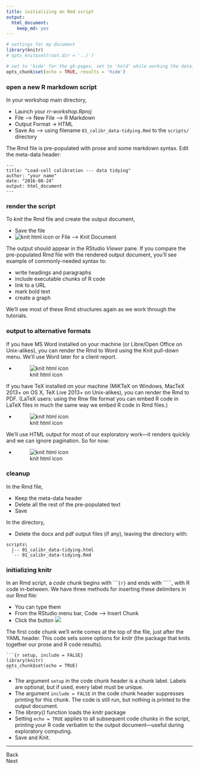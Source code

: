```yaml
---
title: initializing an Rmd script
output:
  html_document:
    keep_md: yes
---
```


[//]: create an R Markdown script
[//]: render the pre-populated file
[//]: cleanup the directory 
[//]: add the first code chunk to initialize knitr

```r
# settings for my document
library(knitr)
# opts_knit$set(root.dir = '../')

# set to 'hide' for the gh-pages. set to 'hold' while working the details
opts_chunk$set(echo = TRUE, results = 'hide')
```


### open a new R markdown script 

In your workshop main directory, 

- Launch your *rr-workshop.Rproj* 
- File --> New File --> R Markdown 
- Output Format -> HTML 
- Save As --> using filename `01_calibr_data-tidying.Rmd` to the `scripts/` directory

The Rmd file is pre-populated with prose and some markdown syntax. Edit the meta-data header:

```
---
title: "Load-cell calibration --- data tidying"
author: "your name"
date: "2016-08-24"
output: html_document
---
```



### render the script 

To *knit* the Rmd file and create the output document, 

- Save the file 
- ![knit html icon](../resources/images/knit-html-icon.png)  or File --> Knit Document

The output should appear in the RStudio *Viewer* pane. If you compare the pre-populated Rmd file with the rendered output document, you'll see example of commonly-needed syntax to:  

- write headings and paragraphs 
- include executable chunks of R code 
- link to a URL 
- mark bold text  
- create a graph 

We'll see most of these Rmd structures again as we work through the tutorials. 


### output to alternative formats 

If you have MS Word installed on your machine (or Libre/Open Office on Unix-alikes), you can render the Rmd to Word using the Knit pull-down menu. We'll use Word later for a client report. 

- ![knit html icon](../resources/images/knit-word-icon.png) 

If you have TeX installed on your machine (MiKTeX on Windows, MacTeX 2013+ on OS X, TeX Live 2013+ on Unix-alikes), you can render the Rmd to PDF. (LaTeX users: using the Rnw file format you can embed R code in LaTeX files in much the same way we embed R code in Rmd files.)

- ![knit html icon](../resources/images/knit-pdf-icon.png) 

We'll use HTML output for most of our exploratory work---it renders quickly and we can ignore pagination. So for now: 

- ![knit html icon](../resources/images/knit-html-icon.png) 


### cleanup  

In the Rmd file, 

- Keep the meta-data header 
- Delete all the rest of the pre-populated text
- Save

In the directory, 

- Delete the docx and pdf output files (if any), leaving the directory with: 

```
scripts\
  |-- 01_calibr_data-tidying.html 
  `-- 01_calibr_data-tidying.Rmd 
```


### initializing knitr

In an Rmd script, a *code chunk* begins with  ````{r}` and ends with  `````, with R code in-between. We have three methods for inserting these delimiters in our Rmd file: 

- You can type them
- From the RStudio menu bar, Code --> Insert Chunk 
- Click the button ![](../resources/images/insert-code-chunk-icon.png)

The first code chunk we'll write comes at the top of the file, just after the YAML header. This code sets some options for *knitr* (the package that knits together our prose and R code results). 

<pre class="r"><code>```{r setup, include = FALSE}
library(knitr)
opts_chunk$set(echo = TRUE)
<code>```</code>
</code></pre>

- The argument `setup` in  the code chunk header is a chunk label. Labels are optional, but if used, every label must be unique.
- The argument `include = FALSE` in the code chunk header suppresses printing for this chunk. The code is still run, but nothing is printed to the output document.
- The *library()* function loads the *knitr* package
- Setting `echo = TRUE` applies to all subsequent code chunks in the script,  printing your R code verbatim to the output document---useful during exploratory computing.
- Save and Knit. 


--- 
Back<br>
Next



